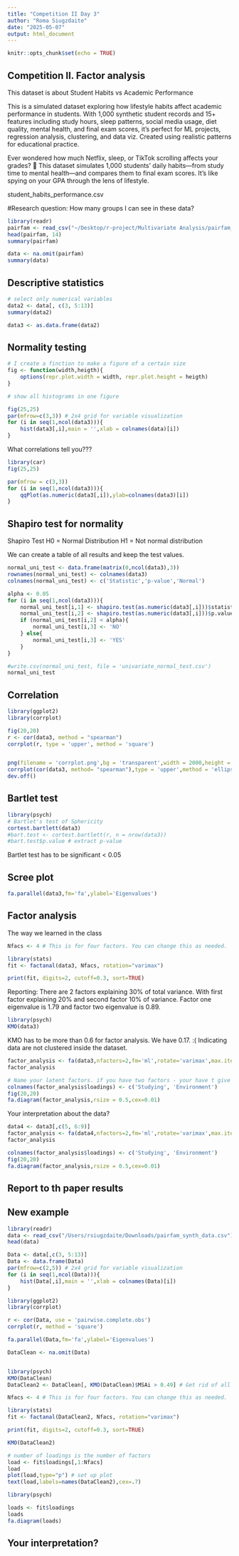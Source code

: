```yaml
---
title: "Competition II Day 3"
author: "Roma Siugzdaite"
date: "2025-05-07"
output: html_document
---
```


```r
knitr::opts_chunk$set(echo = TRUE)
```

## Competition II. Factor analysis

This dataset is about Student Habits vs Academic Performance

This is a simulated dataset exploring how lifestyle habits affect academic performance in students. With 1,000 synthetic student records and 15+ features including study hours, sleep patterns, social media usage, diet quality, mental health, and final exam scores, it’s perfect for ML projects, regression analysis, clustering, and data viz. Created using realistic patterns for educational practice.

Ever wondered how much Netflix, sleep, or TikTok scrolling affects your grades? 👀 This dataset simulates 1,000 students' daily habits—from study time to mental health—and compares them to final exam scores. It's like spying on your GPA through the lens of lifestyle. 

student_habits_performance.csv

#Research question: How many groups I can see in these data? 


```r

library(readr)
pairfam <- read_csv("~/Desktop/r-project/Multivariate Analysis/pairfam_synth_data.csv")
head(pairfam, 14)
summary(pairfam)

data <- na.omit(pairfam)
summary(data)
```

## Descriptive statistics

```r

# select only numerical variables
data2 <- data[, c(3, 5:13)]
summary(data2)

data3 <- as.data.frame(data2)

```

## Normality testing

```r

# I create a finction to make a figure of a certain size
fig <- function(width,heigth){
    options(repr.plot.width = width, repr.plot.height = heigth)
}

# show all histograms in one figure

fig(25,25)
par(mfrow=c(3,3)) # 2x4 grid for variable visualization
for (i in seq(1,ncol(data3))){
    hist(data3[,i],main = '',xlab = colnames(data)[i])
}

```



What correlations tell you??? 

```r

library(car)
fig(25,25)

par(mfrow = c(3,3))
for (i in seq(1,ncol(data3))){
    qqPlot(as.numeric(data3[,i]),ylab=colnames(data3)[i])
}
```

## Shapiro test for normality

Shapiro Test
H0 = Normal Distribution
H1 = Not normal distribution

We can create a table of all results and keep the test values.

```r
normal_uni_test <- data.frame(matrix(0,ncol(data3),3))
rownames(normal_uni_test) <- colnames(data3)
colnames(normal_uni_test) <- c('Statistic','p-value','Normal')

alpha <- 0.05
for (i in seq(1,ncol(data3))){
    normal_uni_test[i,1] <- shapiro.test(as.numeric(data3[,i]))$statistic
    normal_uni_test[i,2] <- shapiro.test(as.numeric(data3[,i]))$p.value
    if (normal_uni_test[i,2] < alpha){
        normal_uni_test[i,3] <- 'NO'
    } else{
        normal_uni_test[i,3] <- 'YES'
    }
}

#write.csv(normal_uni_test, file = 'univariate_normal_test.csv')
normal_uni_test
```

## Correlation


```r

library(ggplot2)
library(corrplot)

fig(20,20)
r <- cor(data3, method = "spearman")
corrplot(r, type = 'upper', method = 'square')


png(filename = 'corrplot.png',bg = 'transparent',width = 2000,height = 2000,pointsize = 30)
corrplot(cor(data3, method= "spearman"),type = 'upper',method = 'ellipse')
dev.off()

```

## Bartlet test

```r
library(psych)
# Bartlet's test of Sphericity
cortest.bartlett(data3)
#bart.test <- cortest.bartlett(r, n = nrow(data3))
#bart.test$p.value # extract p-value
```

Bartlet test has to be significant < 0.05 

## Scree plot

```r
fa.parallel(data3,fm='fa',ylabel='Eigenvalues')

```
## Factor analysis

The way we learned in the class


```r

Nfacs <- 4 # This is for four factors. You can change this as needed.

library(stats)
fit <- factanal(data3, Nfacs, rotation="varimax")

print(fit, digits=2, cutoff=0.3, sort=TRUE)
```

Reporting: There are 2 factors explaining 30% of total variance. With first factor explaining 20% and second factor 10% of variance. Factor one eigenvalue is 1.79 and factor two eigenvalue is 0.89.


```r

library(psych)
KMO(data3)

```

KMO has to be more than 0.6 for factor analysis. We have 0.17. :( Indicating data are not clustered inside the dataset.


```r

factor_analysis <- fa(data3,nfactors=2,fm='ml',rotate='varimax',max.iter=100)
factor_analysis

```


```r

# Name your latent factors. if you have two factors - your have t give to names. If you have 3 factors, you have to give 3 names, and ect.
colnames(factor_analysis$loadings) <- c('Studying', 'Environment')
fig(20,20)
fa.diagram(factor_analysis,rsize = 0.5,cex=0.01)
```

Your interpretation about the data? 

```r
data4 <- data3[,c(5, 6:9)]
factor_analysis <- fa(data4,nfactors=2,fm='ml',rotate='varimax',max.iter=100)
factor_analysis
```

```r
colnames(factor_analysis$loadings) <- c('Studying', 'Environment')
fig(20,20)
fa.diagram(factor_analysis,rsize = 0.5,cex=0.01)
```

## Report to th paper results

## New example

```r
library(readr)
data <- read_csv("/Users/rsiugzdaite/Downloads/pairfam_synth_data.csv")
head(data)
```
```r
Data <- data[,c(3, 5:13)]
Data <- data.frame(Data)
par(mfrow=c(2,5)) # 2x4 grid for variable visualization
for (i in seq(1,ncol(Data))){
    hist(Data[,i],main = '',xlab = colnames(Data)[i])
}

```


```r

library(ggplot2)
library(corrplot)

r <- cor(Data, use = 'pairwise.complete.obs')
corrplot(r, method = 'square')

```


```r
fa.parallel(Data,fm='fa',ylabel='Eigenvalues')
```

```r

DataClean <- na.omit(Data)


library(psych)
KMO(DataClean)
DataClean2 <- DataClean[, KMO(DataClean)$MSAi > 0.49] # Get rid of all variables with MSA < 0.50

Nfacs <- 4 # This is for four factors. You can change this as needed.

library(stats)
fit <- factanal(DataClean2, Nfacs, rotation="varimax")

print(fit, digits=2, cutoff=0.3, sort=TRUE)

KMO(DataClean2)
```


```r
# number of loadings is the number of factors
load <- fit$loadings[,1:Nfacs]
load
plot(load,type="p") # set up plot
text(load,labels=names(DataClean2),cex=.7)
```


```r
library(psych)

loads <- fit$loadings
loads
fa.diagram(loads)

```
## Your interpretation? 
